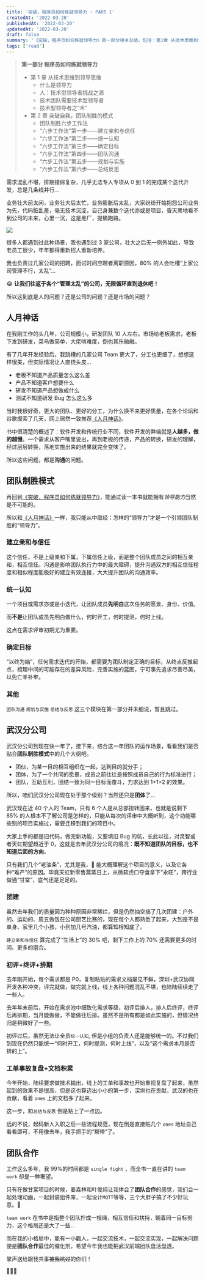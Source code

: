 ```yaml
---
title: '突破，程序员如何练就领导力 - PART 1'
createdAt: '2022-03-20'
publishedAt: '2022-03-20'
updatedAt: '2022-03-20'
draft: false
summary: '《突破，程序员如何练就领导力》第一部分相关总结，包括：第1章 从技术思维到领导思维，第2章 突破自我，团队制胜的模式'
tags: ['read']
---
```


> **第一部分 程序员如何练就领导力**
>
> - 第 1 章 从技术思维到领导思维
>   - 什么是领导力
>   - 人：技术型领导者挑战之源
>   - 技术团队需要技术型领导者
>   - 技术型领导者之“术”
> - 第 2 章 突破自我，团队制胜的模式
>   - 团队制胜六步工作法
>   - “六步工作法”第一步——建立亲和与信任
>   - “六步工作法”第二步——统一认知
>   - “六步工作法”第三步——确定目标
>   - “六步工作法”第四步——团队沟通
>   - “六步工作法”第五步——规划与实施
>   - “六步工作法”第六步——总结反思

需求混乱不堪，排期错综复杂，几乎无法专人专项从 0 到 1 的完成某个迭代开发，总是几条线并行...

业务壮大前太闲，业务壮大后太忙，业务膨胀后太乱，大家纷纷开始抱怨公司业务为先，代码脏乱差，毫无技术沉淀，自己身兼数个迭代亦或是项目，昏天黑地看不到公司的未来，心里一沉，这是黑厂，提桶跑路。

<Image
  src="/static/images/breakthrough/60542ff4bccbaVBo.gif"
  width={300}
  height={264}
/>

很多人都遇到过此种场景，我也遇到过 3 家公司，壮大之后无一例外如此，导致老员工很少，年年都得重新招人重新培养。

我也负责过几家公司的招聘，面试时问应聘者离职原因，80% 的人会吐槽“上家公司管理不行，太乱”...

😂 **让我们往返于各个“管理太乱”的公司，无限循环直到退休吧！**

所以这到底是人的问题？还是公司的问题？还是市场的问题？

## 人月神话

在我刚工作的头几年，公司规模小，研发团队 10 人左右。市场给老板需求，老板下发到研发，菜鸟做简单，大佬啃难度，倒也其乐融融。

有了几年开发经验后，我跳槽的几家公司 Team 更大了，分工也更细了，想想这样很美，但实际情况让人直挠头皮...

- 老板不知道产品质量怎么这么差
- 产品不知道客户想要什么
- 研发不知道产品想做成什么
- 测试不知道研发 Bug 怎么这么多

当时我很好奇，更大的团队、更好的分工，为什么换不来更好质量，在各个论坛和谷歌摸索了几天，网上居然一致推荐[《人月神话》](https://book.douban.com/subject/1102259/)。

书中很清楚的概述了：软件开发和传统行业不同，软件开发的弊端就是**人越多，做的越慢**。一个需求从客户嘴里说出，再到老板的传递，产品的转换，研发的理解，经过层层转换，落地实施出来的结果就完全变味了。

所以这些问题，都是**沟通**的问题。

## 团队制胜模式

再回到[《突破，程序员如何练就领导力》](https://book.douban.com/subject/30320112/)，能通过读一本书就能拥有*领导能力*当然是不可能的。

所以和[《人月神话》](https://book.douban.com/subject/1102259/)一样，我只能从中取经：怎样的“领导力”才是一个引领团队制胜的“领导力”。

### 建立亲和与信任

这个信任，不是上级亲和下属，下属信任上级，而是整个团队成员之间的相互亲和，相互信任。沟通是影响团队执行力中的最大障碍，提升沟通双方的相互信任程度和相似程度能极好的建立有效连接，大大提升团队的沟通效率。

### 统一认知

一个项目或需求亦或是小迭代，让团队成员**先明白**这次任务的愿景、身份、价值。

而**不是**让团队成员先明白做什么，何时开工，何时提测，何时上线。

这点在需求评审初期尤为重要。

### 确定目标

“以终为始”，任何需求迭代的开始，都需要为团队制定正确的目标，从终点反推起点，梳理中间的可能存在的差异风险，完善实施的蓝图，宁可事先追求尽善尽美，以免亡羊补牢。

### 其他

`团队沟通` `规划与实施` `总结与反思` 这三个模块在第一部分并未细说，暂且跳过。

## 武汉分公司

武汉分公司到现在快一年了，接下来，结合这一年团队的运作场景，看看我们是否贴合**团队制胜模式**中的几个大纲吧。

- 团伙，为某一目的相互组织在一起，达到目的就分手；
- 团体，为了一个共同的愿景，成员之前往往是按照成员自己的行为标准进行；
- 团队，互助互利，团结一致为同一目标而奋斗，力求达到 1+1>2 的效果。

所以，咱们武汉分公司现在处于那个级别？当然还只是**团体**了...

武汉现在近 40 个人的 Team，只有 6 个人是从总部扭转回来，也就是说剩下 85% 的人根本不了解公司是怎样的，只能从每次的评审中大概听到，这个功能哪些别的项目实施过，需要迁移到我们的项目中。

大家上手的都是旧代码，做完新功能，又要填旧 Bug 的坑，长此以往，对灵智或者天虹期望趋近于 0，这就是去年武汉分公司的境况：**既不知道团队的目标，也不知道后面的方向**。

只有我们几个“老油条”，尤其是我，🤔 能大概理解这个项目的意义，以及它各种“难产”的原因。毕竟天虹新零售蒸蒸日上，从微软虎口夺食拿下“永旺”，跨行业做通“甘棠”，底气还是足足的。

### 团建

虽然去年我们的质量因为种种原因非常稀烂，但是仍然抽空搞了几次团建：户外的、运动的、周五做饭在公司厨艺比赛的，现在每个人都熟悉了起来，大到是不是单身、家里几个小孩，小到加几号汽油，都算知根知底了。

`建立亲和与信任` 算完成了“生活上”的 30% 吧，剩下工作上的 70% 还需要更多的时间、更多的磨合。

### 初评+终评+排期

去年刚开始，每个需求都是 P0，复制粘贴的需求文档屡见不鲜，深圳+武汉协同开发各种冲突，评完就做，做完就上线，线上各种问题混乱不堪，也陆陆续续走了一些人。

去年年末前后，开始在需求池中细致化需求等级，初评后排人，排人后终评，终评后再排期，当月能做做，不能做往后排。虽然不是所有都是如此实施的，但情况终归是稍微好了一些。

初评过后，虽然无法让全员`统一认知`, 但是小组的负责人还是能够统一的。不过我们到现在仍然只能统一“何时开工，何时提测，何时上线”，以及“这个需求本月是否排的上”。

### 工单事故复盘+文档积累

今年开始，陆续要求做技术输出，线上的工单和事故也开始重视复盘了起来，虽然起到的效果不是很高，但是这也算迈出小小的第一步，深圳也在贡献，武汉的也在贡献，看着 `ones` 上的文档多了起来。

这一步，和`总结与反思` 倒是粘上了一点边。

远的不说，起码新人入职之后一些流程规范，现在倒是直接贴几个 `ones` 地址自己看看即可，不用像去年，我手把手的“帮带”了。

## 团队合作

工作这么多年，我 99%的时间都是 `single fight` ，而全书一直在讲的 `team work` 却是一种奢望。

只有在做甘棠项目的时候，姜森林和叶俊纯让我体会了**团队合作**的感觉，我们会一起处理动画，一起封装组件库，一起设计`MQTT`等等，三个大胖子搞了不少好玩意。🥳

`team work` 在书中是指整个团队拧成一根绳，相互信任和扶持，朝着同一目标努力，这个格局还是大了一些...

而在我的小格局中，能有一小戳人，一起交流技术，一起交流实现，一起解决问题便是**团队合作**最佳的催化剂，希望今年我也能把武汉前端团队盘活盘透。

掌声送给跟我共事~~被我坑过~~的你们！

👏👏👏
